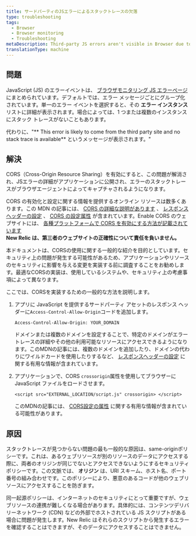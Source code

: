```yaml
---
title: サードパーティのJSエラーによるスタックトレースの欠落
type: troubleshooting
tags:
  - Browser
  - Browser monitoring
  - Troubleshooting
metaDescription: Third-party JS errors aren't visible in Browser due to the same origin policy. Use cross-origin resource sharing (CORS) to solve this problem.
translationType: machine
---
```


## 問題

JavaScript (JS) のエラーイベントは、 [ブラウザモニタリング JS エラーページ](/docs/browser/new-relic-browser/browser-pro-features/javascript-errors-page-examining-errors-over-time) にまとめられています。デフォルトでは、エラー メッセージごとにグループ化されています。単一のエラー イベントを選択すると、その **エラー インスタンス** リストに詳細が表示されます。場合によっては、1 つまたは複数のインスタンスにスタック トレースがないこともあります。

<Callout variant="tip">
  代わりに、"** This error is likely to come from the third party site and no stack trace is available** というメッセージが表示されます。"
</Callout>

## 解決

CORS（Cross-Origin Resource Sharing）を有効にすると、この問題が解消され、JSエラーの詳細がアプリケーションに公開され、エラーのスタックトレースがブラウザエージェントによってキャプチャされるようになります。

CORS の有効化と設定に関する情報を提供するオンライン リソースは数多くあります。この MDN の記事には、 [CORS の詳細な説明があります](https://developer.mozilla.org/en-US/docs/Web/HTTP/CORS) 、 [レスポンス ヘッダーの設定](https://developer.mozilla.org/en-US/docs/Web/HTTP/CORS#The_HTTP_response_headers) 、 [CORS の設定属性](https://developer.mozilla.org/en-US/docs/Web/HTML/CORS_settings_attributes) が含まれています。Enable CORS のウェブサイトには、 [各種プラットフォームで CORS を有効にする方法が記載されています](http://enable-cors.org/server.html)  
**New Relic は、第三者のウェブサイトの正確性について責任を負いません。**

<Callout variant="caution">
  本ドキュメントは、CORSの使用に関する一般的な紹介を目的としています。セキュリティ上の問題が発生する可能性があるため、アプリケーションやリソースのセキュリティに影響を与える変更を実装する前に調査することをお勧めします。最適なCORSの実装は、使用しているシステムや、セキュリティ上の考慮事項によって異なります。
</Callout>

ここでは、CORSを実装するための一般的な方法を説明します。

1. アプリに JavaScript を提供するサードパーティ アセットのレスポンス ヘッダーに`Access-Control-Allow-Origin`コードを追加します。

   ```
   Access-Control-Allow-Origin: YOUR_DOMAIN
   ```

   ドメインまたは複数のドメインを設定することで、特定のドメインがエラートレースの詳細やその他の利用可能なリソースにアクセスできるようになります。このMDNの記事には、複数のドメインを追加したり、ドメインの代わりにワイルドカードを使用したりするなど、 [レスポンスヘッダーの設定](https://developer.mozilla.org/en-US/docs/Web/HTTP/CORS#The_HTTP_response_headers) に関する有用な情報が含まれています。

2. アプリケーションで、CORS `crossorigin`属性を使用してブラウザーに JavaScript ファイルをロードさせます。

   ```
   <script src="EXTERNAL_LOCATION/script.js" crossorigin> </script>
   ```

   このMDNの記事には、 [CORS設定の属性](https://developer.mozilla.org/en-US/docs/Web/HTML/CORS_settings_attributes) に関する有用な情報が含まれている可能性があります。

## 原因

スタックトレースが見つからない問題の最も一般的な原因は、same-originポリシーです。これは、あるウェブリソースが別のリソースのデータにアクセスする際に、両者のオリジンが同じでないとアクセスできないようにするセキュリティポリシーです。この文脈では、 **オリジン** は、URI スキーム、ホスト名、ポート番号の組み合わせです。このポリシーにより、悪意のあるコードが他のウェブリソースにアクセスすることを防ぎます。

同一起源ポリシーは、インターネットのセキュリティにとって重要ですが、ウェブリソースの連携が難しくなる場合があります。具体的には、コンテンツデリバリーネットワーク (CDN) などの外部でホストされている JS スクリプトがある場合に問題が発生します。New Relic はそれらのスクリプトから発生するエラーを確認することはできますが、そのデータにアクセスすることはできません。